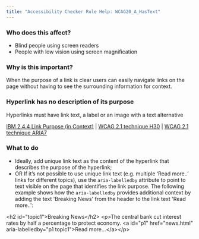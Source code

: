 ```yaml
---
title: "Accessibility Checker Rule Help: WCAG20_A_HasText"
---
```


<div className="toolHelp">
<Row>
<Column colLg={5} colMd={3} colSm={4} className="toolLeft">

### Who does this affect?

* Blind people using screen readers
* People with low vision using screen magnification

### Why is this important?

When the purpose of a link is clear users can easily navigate links on the page without having to see the surrounding information for context.

</Column>
<Column colLg={11} colMd={5} colSm={4} className="toolMain">

<div id="locLevel"></div>

### Hyperlink has no description of its purpose
Hyperlinks must have link text, a label or an image with a text alternative

[IBM 2.4.4 Link Purpose (in Context)](https://www.ibm.com/able/guidelines/ci162/link_purpose.html) | [WCAG 2.1 technique H30](https://www.w3.org/TR/WCAG20-TECHS/H30) | [WCAG 2.1 technique ARIA7](https://www.w3.org/WAI/WCAG21/Techniques/aria/ARIA7)

<div id="locSnippet"></div>

### What to do

* Ideally, add unique link text as the content of the hyperlink that describes the purpose of the hyperlink;
* OR If it’s not possible to use unique link text (e.g. multiple ‘Read more..’ links for different topics), use the `aria-labelledby` attribute to point to text visible on the page that identifies the link purpose.  The following example shows how the `aria-labelledby` provides additional context by adding the text 'Breaking News' from the header to the link text 'Read more..':

<CodeSnippet type="multi" light={true}>&lt;h2 id="topic1"&gt;Breaking News&lt;/h2&gt;
&lt;p&gt;The central bank cut interest rates by half a percentage to protect economy.
&lt;a id="p1" href="news.html" aria-labelledby="p1 topic1"&gt;Read more...&lt;/a&gt;&lt;/p&gt;</CodeSnippet>

</Column>
</Row>
</div>
